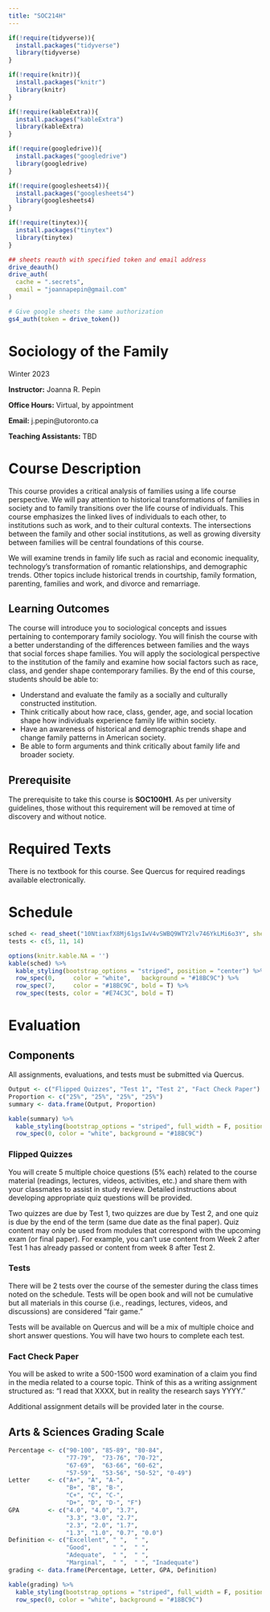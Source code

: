 ```yaml
---
title: "SOC214H"
---
```


```r

if(!require(tidyverse)){
  install.packages("tidyverse")
  library(tidyverse)
}

if(!require(knitr)){
  install.packages("knitr")
  library(knitr)
}

if(!require(kableExtra)){
  install.packages("kableExtra")
  library(kableExtra)
}

if(!require(googledrive)){
  install.packages("googledrive")
  library(googledrive)
}

if(!require(googlesheets4)){
  install.packages("googlesheets4")
  library(googlesheets4)
}

if(!require(tinytex)){
  install.packages("tinytex")
  library(tinytex)
}

## sheets reauth with specified token and email address
drive_deauth()
drive_auth(
  cache = ".secrets",
  email = "joannapepin@gmail.com"
)

# Give google sheets the same authorization
gs4_auth(token = drive_token())

```

# Sociology of the Family

Winter 2023

**Instructor:** Joanna R. Pepin

**Office Hours:** Virtual, by appointment

**Email:** j.pepin\@utoronto.ca

**Teaching Assistants:** TBD

# Course Description

This course provides a critical analysis of families using a life course perspective. We will pay attention to historical transformations of families in society and to family transitions over the life course of individuals. This course emphasizes the linked lives of individuals to each other, to institutions such as work, and to their cultural contexts. The intersections between the family and other social institutions, as well as growing diversity between families will be central foundations of this course.

We will examine trends in family life such as racial and economic inequality, technology's transformation of romantic relationships, and demographic trends. Other topics include historical trends in courtship, family formation, parenting, families and work, and divorce and remarriage.

## Learning Outcomes

The course will introduce you to sociological concepts and issues pertaining to contemporary family sociology. You will finish the course with a better understanding of the differences between families and the ways that social forces shape families. You will apply the sociological perspective to the institution of the family and examine how social factors such as race, class, and gender shape contemporary families. By the end of this course, students should be able to:

-   Understand and evaluate the family as a socially and culturally constructed institution.
-   Think critically about how race, class, gender, age, and social location shape how individuals experience family life within society.
-   Have an awareness of historical and demographic trends shape and change family patterns in American society.
-   Be able to form arguments and think critically about family life and broader society.

## Prerequisite

The prerequisite to take this course is **SOC100H1**. As per university guidelines, those without this requirement will be removed at time of discovery and without notice.

# Required Texts

There is no textbook for this course. See Quercus for required readings available electronically.

# Schedule

```r
sched <- read_sheet("10NtiaxfX8Mj61gsIwV4vSWBQ9WTY2lv746YkLMi6o3Y", sheet = "Schedule")
tests <- c(5, 11, 14)

```

```r
options(knitr.kable.NA = '')
kable(sched) %>%
  kable_styling(bootstrap_options = "striped", position = "center") %>%
  row_spec(0,     color = "white",   background = "#18BC9C") %>%
  row_spec(7,     color = "#18BC9C", bold = T) %>%
  row_spec(tests, color = "#E74C3C", bold = T)


```

# Evaluation

## Components

All assignments, evaluations, and tests must be submitted via Quercus.

```r
Output <- c("Flipped Quizzes", "Test 1", "Test 2", "Fact Check Paper")
Proportion <- c("25%", "25%", "25%", "25%")
summary <- data.frame(Output, Proportion)
```

```r
kable(summary) %>%
  kable_styling(bootstrap_options = "striped", full_width = F, position = "left") %>%
  row_spec(0, color = "white", background = "#18BC9C")
```

### Flipped Quizzes

You will create 5 multiple choice questions (5% each) related to the course material (readings, lectures, videos, activities, etc.) and share them with your classmates to assist in study review. Detailed instructions about developing appropriate quiz questions will be provided.

Two quizzes are due by Test 1, two quizzes are due by Test 2, and one quiz is due by the end of the term (same due date as the final paper). Quiz content may only be used from modules that correspond with the upcoming exam (or final paper). For example, you can't use content from Week 2 after Test 1 has already passed or content from week 8 after Test 2.

### Tests

There will be 2 tests over the course of the semester during the class times noted on the schedule. Tests will be open book and will not be cumulative but all materials in this course (i.e., readings, lectures, videos, and discussions) are considered "fair game."

Tests will be available on Quercus and will be a mix of multiple choice and short answer questions. You will have two hours to complete each test.

### Fact Check Paper

You will be asked to write a 500-1500 word examination of a claim you find in the media related to a course topic. Think of this as a writing assignment structured as: "I read that XXXX, but in reality the research says YYYY."

Additional assignment details will be provided later in the course.

## Arts & Sciences Grading Scale

```r
Percentage <- c("90-100", "85-89", "80-84", 
                "77-79",  "73-76", "70-72", 
                "67-69",  "63-66", "60-62", 
                "57-59",  "53-56", "50-52", "0-49")
Letter     <- c("A+", "A", "A-", 
                "B+", "B", "B-", 
                "C+", "C", "C-", 
                "D+", "D", "D-", "F")
GPA        <- c("4.0", "4.0", "3.7", 
                "3.3", "3.0", "2.7",
                "2.3", "2.0", "1.7",
                "1.3", "1.0", "0.7", "0.0")
Definition <- c("Excellent", " ",  " ",
                "Good",      " ",  " ",
                "Adequate",  " ",  " ",
                "Marginal",  " ",  " ", "Inadequate")
grading <- data.frame(Percentage, Letter, GPA, Definition)
```

```r
kable(grading) %>%
  kable_styling(bootstrap_options = "striped", full_width = F, position = "left") %>%
  row_spec(0, color = "white", background = "#18BC9C")
```
